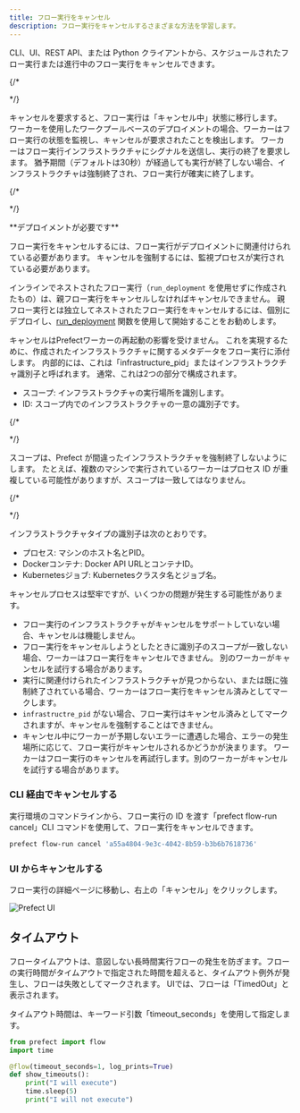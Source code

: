 ```yaml
---
title: フロー実行をキャンセル
description: フロー実行をキャンセルするさまざまな方法を学習します。
---
```


CLI、UI、REST API、または Python クライアントから、スケジュールされたフロー実行または進行中のフロー実行をキャンセルできます。

{/*
<!-- vale off -->
*/}

キャンセルを要求すると、フロー実行は「キャンセル中」状態に移行します。
ワーカーを使用したワークプールベースのデプロイメントの場合、ワーカーはフロー実行の状態を監視し、キャンセルが要求されたことを検出します。
ワーカーはフロー実行インフラストラクチャにシグナルを送信し、実行の終了を要求します。
猶予期間（デフォルトは30秒）が経過しても実行が終了しない場合、インフラストラクチャは強制終了され、フロー実行が確実に終了します。


{/*
<!-- vale on -->
*/}

<Warning>
**デプロイメントが必要です**

フロー実行をキャンセルするには、フロー実行がデプロイメントに関連付けられている必要があります。
キャンセルを強制するには、監視プロセスが実行されている必要があります。

インラインでネストされたフロー実行（`run_deployment` を使用せずに作成されたもの）は、親フロー実行をキャンセルしなければキャンセルできません。
親フロー実行とは独立してネストされたフロー実行をキャンセルするには、個別にデプロイし、[run_deployment](/v3/deploy/index) 関数を使用して開始することをお勧めします。
</Warning>

キャンセルはPrefectワーカーの再起動の影響を受けません。
これを実現するために、作成されたインフラストラクチャに関するメタデータをフロー実行に添付します。
内部的には、これは「infrastructure_pid」またはインフラストラクチャ識別子と呼ばれます。
通常、これは2つの部分で構成されます。

- スコープ: インフラストラクチャの実行場所を識別します。
- ID: スコープ内でのインフラストラクチャの一意の識別子です。

{/*
<!-- vale off -->
*/}

スコープは、Prefect が間違ったインフラストラクチャを強制終了しないようにします。
たとえば、複数のマシンで実行されているワーカーはプロセス ID が重複している可能性がありますが、スコープは一致してはなりません。

{/*
<!-- vale on -->
*/}

インフラストラクチャタイプの識別子は次のとおりです。

- プロセス: マシンのホスト名とPID。
- Dockerコンテナ: Docker API URLとコンテナID。
- Kubernetesジョブ: Kubernetesクラスタ名とジョブ名。

キャンセルプロセスは堅牢ですが、いくつかの問題が発生する可能性があります。

- フロー実行のインフラストラクチャがキャンセルをサポートしていない場合、キャンセルは機能しません。
- フロー実行をキャンセルしようとしたときに識別子のスコープが一致しない場合、ワーカーはフロー実行をキャンセルできません。
別のワーカーがキャンセルを試行する場合があります。
- 実行に関連付けられたインフラストラクチャが見つからない、または既に強制終了されている場合、ワーカーはフロー実行をキャンセル済みとしてマークします。
- `infrastructre_pid` がない場合、フロー実行はキャンセル済みとしてマークされますが、キャンセルを強制することはできません。
- キャンセル中にワーカーが予期しないエラーに遭遇した場合、エラーの発生場所に応じて、フロー実行がキャンセルされるかどうかが決まります。
ワーカーはフロー実行のキャンセルを再試行します。別のワーカーがキャンセルを試行する場合があります。

### CLI 経由でキャンセルする

実行環境のコマンドラインから、フロー実行の ID を渡す「prefect flow-run cancel」CLI コマンドを使用して、フロー実行をキャンセルできます。

```bash
prefect flow-run cancel 'a55a4804-9e3c-4042-8b59-b3b6b7618736'
```

### UI からキャンセルする

フロー実行の詳細ページに移動し、右上の「キャンセル」をクリックします。

![Prefect UI](/v3/img/ui/flow-run-cancellation-ui.png)

## タイムアウト

フロータイムアウトは、意図しない長時間実行フローの発生を防ぎます。フローの実行時間がタイムアウトで指定された時間を超えると、タイムアウト例外が発生し、フローは失敗としてマークされます。
UIでは、フローは「TimedOut」と表示されます。

タイムアウト時間は、キーワード引数「timeout_seconds」を使用して指定します。

```python
from prefect import flow
import time

@flow(timeout_seconds=1, log_prints=True)
def show_timeouts():
    print("I will execute")
    time.sleep(5)
    print("I will not execute")
```